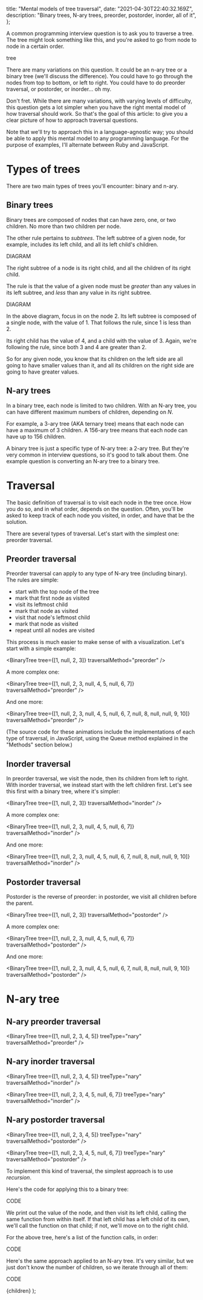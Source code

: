 
  title: "Mental models of tree traversal",
  date: "2021-04-30T22:40:32.169Z",
  description: "Binary trees, N-ary trees, preorder, postorder, inorder, all of it",
};

A common programming interview question is to ask you to traverse a tree. The tree might look something like this, and you're asked to go from node to node in a certain order.

tree

There are many variations on this question. It could be an n-ary tree or a binary tree (we'll discuss the difference). You could have to go through the nodes from top to bottom, or left to right. You could have to do preorder traversal, or postorder, or inorder... oh my.

Don't fret. While there are many variations, with varying levels of difficulty, this question gets a lot simpler when you have the right mental model of how traversal should work. So that's the goal of this article: to give you a clear picture of how to approach traversal questions.

Note that we'll try to approach this in a language-agnostic way; you should be able to apply this mental model to any programming language. For the purpose of examples, I'll alternate between Ruby and JavaScript.

# Types of trees

There are two main types of trees you'll encounter: binary and n-ary.

## Binary trees

Binary trees are composed of nodes that can have zero, one, or two children. No more than two children per node.

The other rule pertains to _subtrees_. The left subtree of a given node, for example, includes its left child, and all its left child's children.

DIAGRAM

The right subtree of a node is its right child, and all the children of its right child.

The rule is that the value of a given node must be _greater_ than any values in its left subtree, and _less_ than any value in its right subtree.

DIAGRAM

In the above diagram, focus in on the node 2. Its left subtree is composed of a single node, with the value of 1. That follows the rule, since 1 is less than 2.

Its right child has the value of 4, and a child with the value of 3. Again, we're following the rule, since both 3 and 4 are greater than 2.

So for any given node, you know that its children on the left side are all going to have smaller values than it, and all its children on the right side are going to have greater values.

## N-ary trees

In a binary tree, each node is limited to two children. With an N-ary tree, you can have different maximum numbers of children, depending on _N_.

For example, a 3-ary tree (AKA ternary tree) means that each node can have a maximum of 3 children. A 156-ary tree means that each node can have up to 156 children.

A binary tree is just a specific type of N-ary tree: a 2-ary tree. But they're very common in interview questions, so it's good to talk about them. One example question is converting an N-ary tree to a binary tree.

# Traversal

The basic definition of traversal is to visit each node in the tree once. How you do so, and in what order, depends on the question. Often, you'll be asked to keep track of each node you visited, in order, and have that be the solution.

There are several types of traversal. Let's start with the simplest one: preorder traversal.

## Preorder traversal

Preorder traversal can apply to any type of N-ary tree (including binary). The rules are simple:

- start with the top node of the tree
- mark that first node as visited
- visit its leftmost child
- mark that node as visited
- visit that node's leftmost child
- mark that node as visited
- repeat until all nodes are visited 

This process is much easier to make sense of with a visualization. Let's start with a simple example:

<BinaryTree tree={[1, null, 2, 3]} traversalMethod="preorder" />

A more complex one:

<BinaryTree tree={[1, null, 2, 3, null, 4, 5, null, 6, 7]} traversalMethod="preorder" />

And one more:

<BinaryTree tree={[1, null, 2, 3, null, 4, 5, null, 6, 7, null, 8, null, null, 9, 10]} traversalMethod="preorder" />

(The source code for these animations include the implementations of each type of traversal, in JavaScript, using the Queue method explained in the "Methods" section below.)

## Inorder traversal

In preorder traversal, we visit the node, then its children from left to right. With inorder traversal, we instead start with the left children first. Let's see this first with a binary tree, where it's simpler:

<BinaryTree tree={[1, null, 2, 3]} traversalMethod="inorder" />

A more complex one:

<BinaryTree tree={[1, null, 2, 3, null, 4, 5, null, 6, 7]} traversalMethod="inorder" />

And one more:

<BinaryTree tree={[1, null, 2, 3, null, 4, 5, null, 6, 7, null, 8, null, null, 9, 10]} traversalMethod="inorder" />

## Postorder traversal

Postorder is the reverse of preorder: in postorder, we visit all children before the parent.

<BinaryTree tree={[1, null, 2, 3]} traversalMethod="postorder" />

A more complex one:

<BinaryTree tree={[1, null, 2, 3, null, 4, 5, null, 6, 7]} traversalMethod="postorder" />

And one more:

<BinaryTree tree={[1, null, 2, 3, null, 4, 5, null, 6, 7, null, 8, null, null, 9, 10]} traversalMethod="postorder" />

# N-ary tree

## N-ary preorder traversal

<BinaryTree tree={[1, null, 2, 3, 4, 5]} treeType="nary" traversalMethod="preorder" />

## N-ary inorder traversal

<BinaryTree tree={[1, null, 2, 3, 4, 5]} treeType="nary" traversalMethod="inorder" />

<BinaryTree tree={[1, null, 2, 3, 4, 5, null, 6, 7]} treeType="nary" traversalMethod="inorder" />

## N-ary postorder traversal

<BinaryTree tree={[1, null, 2, 3, 4, 5]} treeType="nary" traversalMethod="postorder" />

<BinaryTree tree={[1, null, 2, 3, 4, 5, null, 6, 7]} treeType="nary" traversalMethod="postorder" />


To implement this kind of traversal, the simplest approach is to use _recursion_.

Here's the code for applying this to a binary tree:

CODE

We print out the value of the node, and then visit its left child, calling the same function from within itself. If that left child has a left child of its own, we'll call the function on that child; if not, we'll move on to the right child.

For the above tree, here's a list of the function calls, in order:

CODE 

Here's the same approach applied to an N-ary tree. It's very similar, but we just don't know the number of children, so we iterate through all of them:

CODE 



  <ArticleLayout meta={meta}>{children}</ArticleLayout>
);